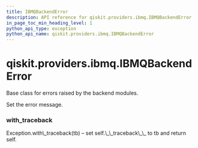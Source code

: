 ```yaml
---
title: IBMQBackendError
description: API reference for qiskit.providers.ibmq.IBMQBackendError
in_page_toc_min_heading_level: 1
python_api_type: exception
python_api_name: qiskit.providers.ibmq.IBMQBackendError
---
```


# qiskit.providers.ibmq.IBMQBackendError

<Class id="qiskit.providers.ibmq.IBMQBackendError" isDedicatedPage={true} github="https://github.com/qiskit/qiskit-ibmq-provider/tree/stable/0.13/qiskit/providers/ibmq/exceptions.py" signature="IBMQBackendError(*message)" modifiers="exception">
  Base class for errors raised by the backend modules.

  Set the error message.

  ### with\_traceback

  <Function id="qiskit.providers.ibmq.IBMQBackendError.with_traceback" signature="with_traceback()">
    Exception.with\_traceback(tb) – set self.\_\_traceback\_\_ to tb and return self.
  </Function>
</Class>


